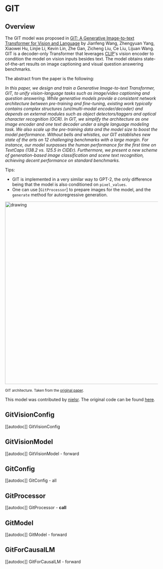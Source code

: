 <!--Copyright 2022 The HuggingFace Team. All rights reserved.

Licensed under the Apache License, Version 2.0 (the "License"); you may not use this file except in compliance with
the License. You may obtain a copy of the License at

http://www.apache.org/licenses/LICENSE-2.0

Unless required by applicable law or agreed to in writing, software distributed under the License is distributed on
an "AS IS" BASIS, WITHOUT WARRANTIES OR CONDITIONS OF ANY KIND, either express or implied. See the License for the
specific language governing permissions and limitations under the License.
-->

# GIT

## Overview

The GIT model was proposed in [GIT: A Generative Image-to-text Transformer for Vision and Language](https://arxiv.org/abs/2205.14100) by
Jianfeng Wang, Zhengyuan Yang, Xiaowei Hu, Linjie Li, Kevin Lin, Zhe Gan, Zicheng Liu, Ce Liu, Lijuan Wang. GIT is a decoder-only Transformer
that leverages [CLIP](clip)'s vision encoder to condition the model on vision inputs besides text. The model obtains state-of-the-art results on
image captioning and visual question answering benchmarks.

The abstract from the paper is the following:

*In this paper, we design and train a Generative Image-to-text Transformer, GIT, to unify vision-language tasks such as image/video captioning and question answering. While generative models provide a consistent network architecture between pre-training and fine-tuning, existing work typically contains complex structures (uni/multi-modal encoder/decoder) and depends on external modules such as object detectors/taggers and optical character recognition (OCR). In GIT, we simplify the architecture as one image encoder and one text decoder under a single language modeling task. We also scale up the pre-training data and the model size to boost the model performance. Without bells and whistles, our GIT establishes new state of the arts on 12 challenging benchmarks with a large margin. For instance, our model surpasses the human performance for the first time on TextCaps (138.2 vs. 125.5 in CIDEr). Furthermore, we present a new scheme of generation-based image classification and scene text recognition, achieving decent performance on standard benchmarks.*

Tips:

- GIT is implemented in a very similar way to GPT-2, the only difference being that the model is also conditioned on `pixel_values`.
- One can use [`GitProcessor`] to prepare images for the model, and the `generate` method for autoregressive generation.

<img src="https://huggingface.co/datasets/huggingface/documentation-images/resolve/main/transformers/model_doc/git_architecture.jpg"
alt="drawing" width="600"/>

<small> GIT architecture. Taken from the <a href="https://arxiv.org/abs/2205.14100" target="_blank">original paper</a>. </small>

This model was contributed by [nielsr](https://huggingface.co/nielsr).
The original code can be found [here](https://github.com/microsoft/GenerativeImage2Text).

## GitVisionConfig

[[autodoc]] GitVisionConfig

## GitVisionModel

[[autodoc]] GitVisionModel
    - forward

## GitConfig

[[autodoc]] GitConfig
    - all

## GitProcessor

[[autodoc]] GitProcessor
    - __call__

## GitModel

[[autodoc]] GitModel
    - forward

## GitForCausalLM

[[autodoc]] GitForCausalLM
    - forward